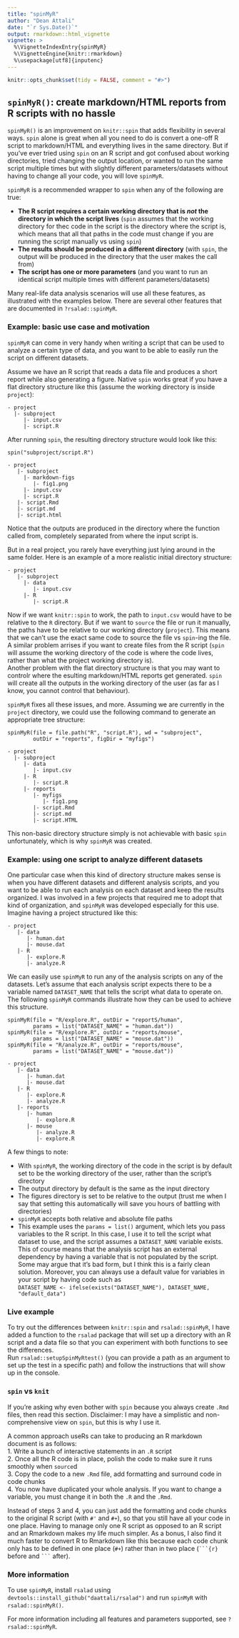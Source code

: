 ```yaml
---
title: "spinMyR"
author: "Dean Attali"
date: "`r Sys.Date()`"
output: rmarkdown::html_vignette
vignette: >
  %\VignetteIndexEntry{spinMyR}
  %\VignetteEngine{knitr::rmarkdown}
  %\usepackage[utf8]{inputenc}
---
```


```r
knitr::opts_chunk$set(tidy = FALSE, comment = "#>")
```

## `spinMyR()`: create markdown/HTML reports from R scripts with no hassle

`spinMyR()` is an improvement on `knitr::spin` that adds flexibility in several
ways. `spin` alone is great when all you need to do is convert a one-off R 
script to markdown/HTML and everything lives in the same directory.  But if 
you've ever tried using `spin` on an R script and got confused about working 
directories, tried changing the output location, or wanted to run the same 
script multiple times but with slightly different parameters/datasets without 
having to change all your code, you will love `spinMyR`.

`spinMyR` is a recommended wrapper to `spin` when any of the following are true:

- __The R script requires a certain working directory that is _not_ the directory
in which the script lives__ (`spin` assumes that the working directory for thec
code in the script is the directory where the script is,  which means that
all that paths in the code must change if you are running the script manually
vs using `spin`)    
- __The results should be produced in a different directory__ (with `spin`, the
output will be produced in the directory that the user makes the call from)  
- __The script has one or more parameters__ (and you want to run an identical
script multiple times with different parameters/datasets)

Many real-life data analysis scenarios will use all these features, as
illustrated with the examples below.  There are several other features that are
documented in `?rsalad::spinMyR`.

### Example: basic use case and motivation

`spinMyR` can come in very handy when writing a script that can be used to
analyze a certain type of data, and you want to be able to easily run the script
on different datasets.

Assume we have an R script that reads a data file and produces a
short report while also generating a figure. Native `spin` works great if you
have a flat directory structure like this (assume the working directory is 
inside `project`):

```
- project
  |- subproject
     |- input.csv
     |- script.R
```

After running `spin`, the resulting directory structure would look like this:

```
spin("subproject/script.R")

- project
   |- subproject
     |- markdown-figs
        |- fig1.png
     |- input.csv
     |- script.R
   |- script.Rmd
   |- script.md
   |- script.html
```

Notice that the outputs are produced in the directory where the function called
from, completely separated from where the input script is.  

But in a real project, you rarely have everything just lying around in the same
folder.  Here is an example of a more realistic initial directory structure:

```
- project
   |- subproject
     |- data
        |- input.csv
     |- R
        |- script.R
```

Now if we want `knitr::spin` to work, the path to `input.csv` would have to be
relative to the `R` directory. But if we want to `source` the file or run
it manually, the paths have to be relative to our working directory (`project`).
This means that we can't use the exact same code to source the file vs
`spin`-ing the file. A similar problem arrises if you want to create files from 
the R script (`spin` will assume the working directory of the code is where the 
code lives, rather than what the project working directory is).  
Another problem with the flat directory structure is that you may want to
controlr where the esulting markdown/HTML reports get generated. `spin` will
create all the outputs in the working directory of the user (as far as
I know, you cannot control that behaviour).

`spinMyR` fixes all these issues, and more. Assuming we are currently in the
`project` directory, we could use the following command to generate an
appropriate tree structure:

```
spinMyR(file = file.path("R", "script.R"), wd = "subproject",
        outDir = "reports", figDir = "myfigs")

- project
  |- subproject
     |- data
        |- input.csv
     |- R
        |- script.R
     |- reports
        |- myfigs
           |- fig1.png
        |- script.Rmd
        |- script.md
        |- script.HTML
```

This non-basic directory structure simply is not achievable with basic `spin`
unfortunately, which is why `spinMyR` was created.

### Example: using one script to analyze different datasets

One particular case when this kind of directory structure makes sense is when
you have different datasets and different analysis scripts, and you want to be
able to run each analysis on each dataset and keep the results organized.
I was involved in a few projects that required me to adopt that kind of
organization, and `spinMyR` was developed especially for this use.  Imagine
having a project structured like this:

```
- project
   |- data
      |- human.dat
      |- mouse.dat
   |- R
      |- explore.R
      |- analyze.R
```

We can easily use `spinMyR` to run any of the analysis scripts on any of the
datasets.  Let's assume that each analysis script expects there to be a
variable named `DATASET_NAME` that tells the script what data to operate on.
The following `spinMyR` commands illustrate how they can be used to achieve
this structure.

```
spinMyR(file = "R/explore.R", outDir = "reportS/human",
        params = list("DATASET_NAME" = "human.dat"))
spinMyR(file = "R/explore.R", outDir = "reports/mouse",
        params = list("DATASET_NAME" = "mouse.dat"))
spinMyR(file = "R/analyze.R", outDir = "reports/mouse",
        params = list("DATASET_NAME" = "mouse.dat"))

- project
   |- data
      |- human.dat
      |- mouse.dat
   |- R
      |- explore.R
      |- analyze.R
   |- reports
      |- human
         |- explore.R
      |- mouse
         |- analyze.R
         |- explore.R
```


A few things to note:  

- With `spinMyR`, the working directory of the code in the script is by default
set to be the working directory of the user, rather than the script's directory  
- The output directory by default is the same as the input directory  
- The figures directory is set to be relative to the output (trust me when I say
that setting this automatically will save you hours of battling with
directories)  
- `spinMyR` accepts both relative and absolute file paths  
- This example uses the `params = list()` argument, which lets you pass 
variables to the R script.  In this case, I use it to tell the script what
dataset to use, and the script assumes a `DATASET_NAME` variable exists. This 
of course means that the analysis script has an external dependency by having
a variable that is not populated by the script.  Some may argue that it's bad
form, but I think this is a fairly clean solution.  Moreover, you can
always use a default value for variables in your script by having code such as  
`DATASET_NAME <- ifelse(exists("DATASET_NAME"), DATASET_NAME, "default_data")`


### Live example

To try out the differences between `knitr::spin` and `rsalad::spinMyR`, I have
added a function to the `rsalad` package that will set up a directory with 
an R script and a data file so that you can experiment with both functions to
see the differences.  
Run `rsalad::setupSpinMyRtest()` (you can provide a path as an argument to set
up the test in a specific path) and follow the instructions that will show up
in the console.


### `spin` vs `knit`

If you're asking why even bother with `spin` because you always create `.Rmd`
files, then read this section.  Disclaimer: I may have a simplistic and 
non-comprehensive view on `spin`, but this is why I use it.  

A common approach useRs can take to producing an R markdown document is as
follows:  
1. Write a bunch of interactive statements in an `.R` script  
2. Once all the R code is in place, polish the code to make sure it runs
smoothly when `source`d  
3. Copy the code to a new `.Rmd` file, add formatting and surround code in 
code chunks  
4. You now have duplicated your whole analysis. If you want to change a
variable, you must change it in both the `.R` and the `.Rmd`.

Instead of steps 3 and 4, you can just add the formatting and code chunks to
the original R script (with `#'` and `#+`), so that you still have all your code
in one place. Having to manage only one R script as opposed to an R script and
an Rmarkdown makes my life much simpler.  As a bonus, I also find it much faster 
to convert R to Rmarkdown like this because each code chunk only has to be 
defined in one place (`#+`)  rather than in two place (`` ```{r} `` before 
and `` ``` `` after).


### More information

To use `spinMyR`, install `rsalad` using
`devtools::install_github("daattali/rsalad")` and run `spinMyR` with
`rsalad::spinMyR()`.  

For more information including all features and parameters supported, see
`?rsalad::spinMyR`.
